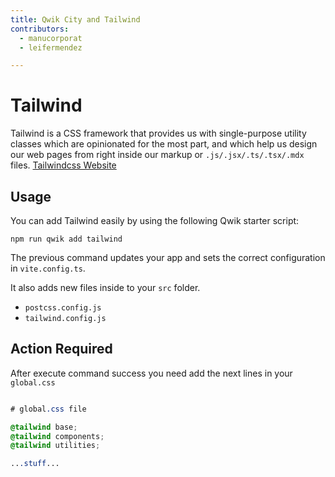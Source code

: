 ```yaml
---
title: Qwik City and Tailwind
contributors:
  - manucorporat
  - leifermendez

---
```


# Tailwind

Tailwind is a CSS framework that provides us with single-purpose utility classes which are
opinionated for the most part, and which help us design our web pages from right inside our
markup or `.js/.jsx/.ts/.tsx/.mdx` files. [Tailwindcss Website](https://tailwindcss.com/)

## Usage

You can add Tailwind easily by using the following Qwik starter script:

```shell
npm run qwik add tailwind
```

The previous command updates your app and sets the correct configuration in `vite.config.ts`.

It also adds new files inside to your `src` folder.

- `postcss.config.js`
- `tailwind.config.js`

## Action Required

After execute command success you need add the next lines
in your `global.css`

```css

# global.css file

@tailwind base;
@tailwind components;
@tailwind utilities;

...stuff...

```
